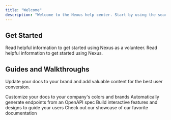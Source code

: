 ```yaml
---
title: "Welcome"
description: "Welcome to the Nexus help center. Start by using the search bar or browsing the categories to find answers, guides, and helpful tips."
---
```


## Get Started

<CardGroup cols={2}>
  <Card title="I'm a Volunteer" icon="person" href="https://mintlify.com/docs/quickstart">
    Read helpful information to get started using Nexus as a volunteer.
  </Card>

  <Card title="I'm a Campaign" icon="people-group" href="https://mintlify.com/docs/development">
    Read helpful information to get started using Nexus.
  </Card>
</CardGroup>

## Guides and Walkthroughs

Update your docs to your brand and add valuable content for the best user conversion.

<CardGroup cols={2}>
  <Card title="Customize Style" icon="palette" href="https://mintlify.com/docs/settings/global">
    Customize your docs to your company's colors and brands
  </Card>

  <Card title="Reference APIs" icon="code" href="https://mintlify.com/docs/api-playground/openapi">
    Automatically generate endpoints from an OpenAPI spec
  </Card>

  <Card title="Add Components" icon="screwdriver-wrench" href="https://mintlify.com/docs/content/components/accordions">
    Build interactive features and designs to guide your users
  </Card>

  <Card title="Get Inspiration" icon="stars" href="https://mintlify.com/customers">
    Check out our showcase of our favorite documentation
  </Card>
</CardGroup>